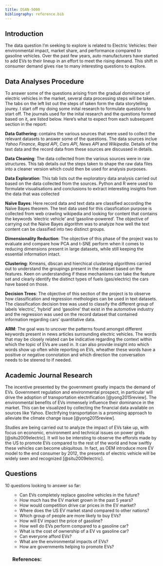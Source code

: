 ```yaml
---
title: DSAN-5000
bibliography: reference.bib
---
```


<!-- See the following link for more information about the author: [about me](../../index.html) -->

## Introduction

The data question I'm seeking to explore is related to Electric Vehicles: their environmental impact, market share, and performance compared to gasoline vehicles. Over the past few years, auto manufacturers have started to add EVs to their lineup in an effort to meet the rising demand. This shift in consumer demand gives rise to many interesting questions to explore.

## Data Analyses Procedure

To answer some of the questions arising from the gradual dominance of electric vehicles in the market, several data processing steps will be taken. The tabs on the left list out the steps of taken form the data storytelling jourey. I start off my doing some inital research to formulate questions to start off. The journals used for the inital research and the questions formed based on it, are listed below. Here's what to expect from each subsequent section in the report:

**Data Gathering**: contains the various sources that were used to collect the relevant datasets to answer some of the questions. The data sources inclue *Yahoo Finance*, *Rapid API*, *Cars API*, *News API* and *Wikipedia*. Details of the text data and the record data from these sources are discussed in details.

**Data Cleaning**: The data collected from the various sources were in raw structures. This tab details out the steps taken to shape the raw data files into a cleaner version which could then be used for analysis purposes. 

**Data Exploration**: This tab lists out the exploratory data analysis carried out based on the data collected from the sources. Python and R were used to formulate visualisations and conclusions to extract interesting insights from the data that was collected

**Naïve Bayes**: Here record data and text data are classified according the Naïve Bayes theorem. The text data used for this classfication purpose is collected from web crawling wikipedia and looking for content that contains the keywords 'electric vehicle' and 'gasoline-powered'. The objective of carrying out the Naïve Bayes algorithm was to analyze how well the text content can be classified into two distinct groups. 

**Dimensionality Reduction**: The objective of this phase of the project was to evaluate and compare how PCA and t-SNE perform when it comes to reducing dimensions present in large datasets, while still keeping the essential information intact. 

**Clustering**: Kmeans, dbscan and hierchical clustering algorithms carried out to understand the groupings present in the dataset based on the features. Keen on understanding if these mechanisms can take the feature set and clearly identify the distinct types of fuels (gas/electric) the cars have based on those.

**Decision Trees**: The objective of this section of the project is to observe how classification and regression methologies can be used in text datasets. The classification decision tree was used to classify the different group of labels 'electric', 'hybrid' and 'gasoline' that exist in the automotive industry and the regression was used on the record dataset that contained information regarding cars' quantitative data. 

**ARM**: The goal was to uncover the patterns found amongst different keywords present in news articles surrounding electric vehicles. The words that may be closely related can be indicative regarding the context within which the topic of EVs are used in. It can also provide insight into which words show up often while reporting on EVs, wheather these words have a positive or negative connotation and which direction the conversation needs to be steered to if needed.

## Academic Journal Research

The incentive presented by the government greatly impacts the demand of EVs. Government regulation and environmental prospect, in particular will drive the adoption of transportation electrification [@yong2015review]. The environmental benefits of EVs immensely influence their dominance in the market. This can be visualized by collecting the financial data available on sources like Yahoo. Electrifying transportation is a promising approach to alleviate the climate change issue [@yong2015review].

Studies are being carried out to analyze the impact of EVs take up, with focus on economic, environment and technical issues on power grids [@situ2009electric]. It will lso be intersting to observe the efforsts made by the US to promote EVs compared to the rest of the world and how swiftly these vehicles can become ubiquitous. In fact, as OEM introduce more EV model to the end consumer by 2012, the presents of electric vehicle will be widely seen and recognized [@situ2009electric].

## Questions

10 questions looking to answer so far: <ol>
* Can EVs completely replace gasoline vehicles in the future?
* How much has the EV market grown in the past 5 years?
* How would competition drive car prices in the EV market?
* Where does the US EV market stand compared to other nations?
* Which group of people are more likely to buy EVs?
* How will EV impact the price of gasoline?
* How well do EVs perform compared to a gasoline car?
* What is the cost of ownership of a EV vs gasoline car?
* Can everyone afford EVs?
* What are the environmental impacts of EVs?
* How are governments helping to promote EVs?



### References: